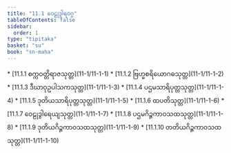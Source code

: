 ```yaml
---
title: "11.1 ဝေဠုဒွါရဝဂ္ဂ"
tableOfContents: false
sidebar:
  order: 1
type: "tipitaka"
basket: "su"
book: "sn-maha"
---
```



<DynamicBreadcrumb />



<TableOfContents book="sn-maha" section="11.1">
* [11.1.1 စက္ကဝတ္တိရာဇသုတ္တ](11-1/11-1-1)
* [11.1.2 ဗြဟ္မစရိယောဂဓသုတ္တ](11-1/11-1-2)
* [11.1.3 ဒီဃာဝုဥပါသကသုတ္တ](11-1/11-1-3)
* [11.1.4 ပဌမသာရိပုတ္တသုတ္တ](11-1/11-1-4)
* [11.1.5 ဒုတိယသာရိပုတ္တသုတ္တ](11-1/11-1-5)
* [11.1.6 ထပတိသုတ္တ](11-1/11-1-6)
* [11.1.7 ဝေဠုဒွါရေယျသုတ္တ](11-1/11-1-7)
* [11.1.8 ပဌမဂိဉ္ဇကာဝသထသုတ္တ](11-1/11-1-8)
* [11.1.9 ဒုတိယဂိဉ္ဇကာဝသထသုတ္တ](11-1/11-1-9)
* [11.1.10 တတိယဂိဉ္ဇကာဝသထသုတ္တ](11-1/11-1-10)
</TableOfContents>